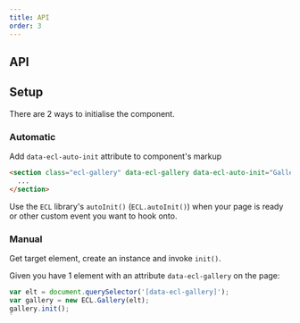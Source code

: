 ```yaml
---
title: API
order: 3
---
```



## API

<GalleryJSDoc />

## Setup

There are 2 ways to initialise the component.

### Automatic

Add `data-ecl-auto-init` attribute to component's markup

```html
<section class="ecl-gallery" data-ecl-gallery data-ecl-auto-init="Gallery">
  ...
</section>
```

Use the `ECL` library's `autoInit()` (`ECL.autoInit()`) when your page is ready or other custom event you want to hook onto.

### Manual

Get target element, create an instance and invoke `init()`.

Given you have 1 element with an attribute `data-ecl-gallery` on the page:

```js
var elt = document.querySelector('[data-ecl-gallery]');
var gallery = new ECL.Gallery(elt);
gallery.init();
`
```
